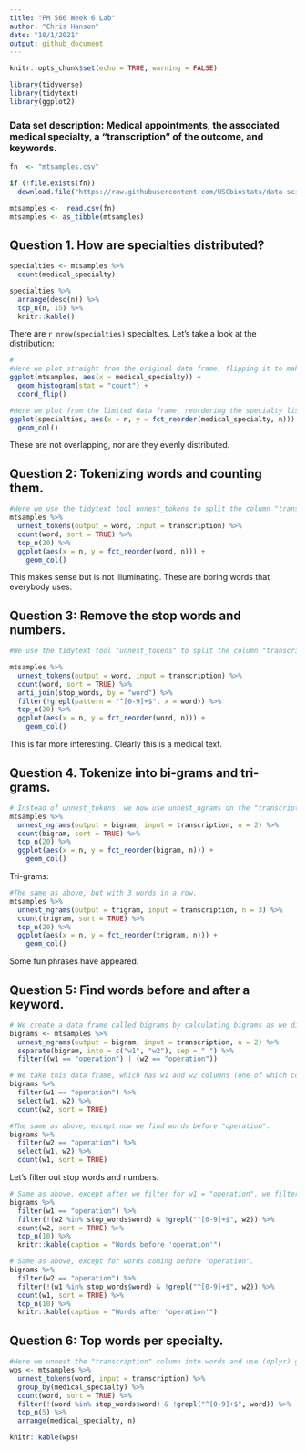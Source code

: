 ```yaml
---
title: "PM 566 Week 6 Lab"
author: "Chris Hanson"
date: "10/1/2021"
output: github_document
---
```


```r
knitr::opts_chunk$set(echo = TRUE, warning = FALSE)
```

```r
library(tidyverse)
library(tidytext)
library(ggplot2)
```

### Data set description: Medical appointments, the associated medical specialty, a "transcription" of the outcome, and keywords.

```r
fn  <- "mtsamples.csv"

if (!file.exists(fn))
  download.file("https://raw.githubusercontent.com/USCbiostats/data-science-data/master/00_mtsamples/mtsamples.csv", destfile = fn)

mtsamples <-  read.csv(fn)
mtsamples <- as_tibble(mtsamples)

```

## Question 1. How are specialties distributed?

```r
specialties <- mtsamples %>%
  count(medical_specialty)

specialties %>%
  arrange(desc(n)) %>%
  top_n(n, 15) %>%
  knitr::kable()
```

There are `r nrow(specialties)` specialties. Let's take a look at the distribution:

```r
#
#Here we plot straight from the original data frame, flipping it to make the axis look nicer.
ggplot(mtsamples, aes(x = medical_specialty)) +
  geom_histogram(stat = "count") +
  coord_flip()

#Here we plot from the limited data frame, reordering the specialty list based on the n value.
ggplot(specialties, aes(x = n, y = fct_reorder(medical_specialty, n))) +
  geom_col()

```

These are not overlapping, nor are they evenly distributed.

## Question 2: Tokenizing words and counting them.

```r
#Here we use the tidytext tool unnest_tokens to split the column "transcription" into individual words, labeling them "word". We then count each word and sort them. We then find the top 20 words. We then plot a bar chart of these 20 words, ordering the words based on the "n" assigned by the "count" function.
mtsamples %>%
  unnest_tokens(output = word, input = transcription) %>%
  count(word, sort = TRUE) %>%
  top_n(20) %>%
  ggplot(aes(x = n, y = fct_reorder(word, n))) +
    geom_col()

```

This makes sense but is not illuminating. These are boring words that everybody uses.

## Question 3: Remove the stop words and numbers.

```r
#We use the tidytext tool "unnest_tokens" to split the column "transcription" into individual words, labeling them "word". We then count the words, and sort them. We then use the dplyr tool "anti_join" which returns all rows that aren't in the given data frame. We then use regex to remove numbers (grepl returns TRUE when a pattern is found, the pattern is any number). We then plot the top 20.

mtsamples %>%
  unnest_tokens(output = word, input = transcription) %>%
  count(word, sort = TRUE) %>%
  anti_join(stop_words, by = "word") %>%
  filter(!grepl(pattern = "^[0-9]+$", x = word)) %>%
  top_n(20) %>%
  ggplot(aes(x = n, y = fct_reorder(word, n))) +
    geom_col()
```

This is far more interesting. Clearly this is a medical text.

## Question 4. Tokenize into bi-grams and tri-grams.

```r
# Instead of unnest_tokens, we now use unnest_ngrams on the "transcription" column. We assign it to 2 word combinations, and call them "bigrams". We count these bigrams, sort them, find the top 20, and plot them. We do not remove stop words.
mtsamples %>%
  unnest_ngrams(output = bigram, input = transcription, n = 2) %>%
  count(bigram, sort = TRUE) %>%
  top_n(20) %>%
  ggplot(aes(x = n, y = fct_reorder(bigram, n))) +
    geom_col()
```

Tri-grams:

```r
#The same as above, but with 3 words in a row.
mtsamples %>%
  unnest_ngrams(output = trigram, input = transcription, n = 3) %>%
  count(trigram, sort = TRUE) %>%
  top_n(20) %>%
  ggplot(aes(x = n, y = fct_reorder(trigram, n))) +
    geom_col()
```

Some fun phrases have appeared.

## Question 5: Find words before and after a keyword.

```r
# We create a data frame called bigrams by calculating bigrams as we did before. We then use the tidyr function "separate" which breaks up our bigram based on spaces. We name the new variables "w1" and "w2". We then use the dyplr function "filter" to choose only the rows that either have "operation" assigned to w1 or w2.
bigrams <- mtsamples %>%
  unnest_ngrams(output = bigram, input = transcription, n = 2) %>%
  separate(bigram, into = c("w1", "w2"), sep = " ") %>%
  filter((w1 == "operation") | (w2 == "operation"))

# We take this data frame, which has w1 and w2 columns (one of which contains the word operation), and filter again for when w1 is "operation". We then use the dplyr function "select" to create a tibble of just w1 and w2. We then (dplyr) count the words in w2 and sort them on frequency. This finds all words that come after "operation".
bigrams %>%  
  filter(w1 == "operation") %>%
  select(w1, w2) %>%
  count(w2, sort = TRUE)

#The same as above, except now we find words before "operation". 
bigrams %>%  
  filter(w2 == "operation") %>%
  select(w1, w2) %>%
  count(w1, sort = TRUE)
```

Let's filter out stop words and numbers.

```r
# Same as above, except after we filter for w1 = "operation", we filter out any rows in which w2 either belongs to the list of stop words or is a number. We then count, sort, and display it.
bigrams %>%
  filter(w1 == "operation") %>%
  filter(!(w2 %in% stop_words$word) & !grepl("^[0-9]+$", w2)) %>%
  count(w2, sort = TRUE) %>%
  top_n(10) %>%
  knitr::kable(caption = "Words before 'operation'")

# Same as above, except for words coming before "operation". 
bigrams %>%
  filter(w2 == "operation") %>%
  filter(!(w1 %in% stop_words$word) & !grepl("^[0-9]+$", w2)) %>%
  count(w1, sort = TRUE) %>%
  top_n(10) %>%
  knitr::kable(caption = "Words after 'operation'")
```


## Question 6: Top words per specialty.

```r
#Here we unnest the "transcription" column into words and use (dplyr) group_by to reorder our list grouped by the medical_specialty column. We count the words and sort them, filter out stop words and numbers (143,000 values), find the top 5 (210 values, this must find the top 5 based on medical_specialty?), arrange them alphabetically, and display.
wps <- mtsamples %>%
  unnest_tokens(word, input = transcription) %>%
  group_by(medical_specialty) %>%
  count(word, sort = TRUE) %>%
  filter(!(word %in% stop_words$word) & !grepl("^[0-9]+$", word)) %>%
  top_n(5) %>%
  arrange(medical_specialty, n)

knitr::kable(wps)
```





